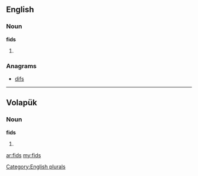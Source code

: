 {{also|FIDS}}
==English==

===Noun===
'''fids'''

# {{plural of|[[fid]]}}

===Anagrams===
* [[difs#English|difs]]

[[Category:English plurals]]

----

==Volapük==

===Noun===
'''fids'''

# {{plural of|fid|lang=vo}}

[[ar:fids]]
[[my:fids]]